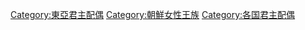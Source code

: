 [[Category:東亞君主配偶|Category:東亞君主配偶]]
[[Category:朝鮮女性王族|Category:朝鮮女性王族]]
[[Category:各国君主配偶|Category:各国君主配偶]]